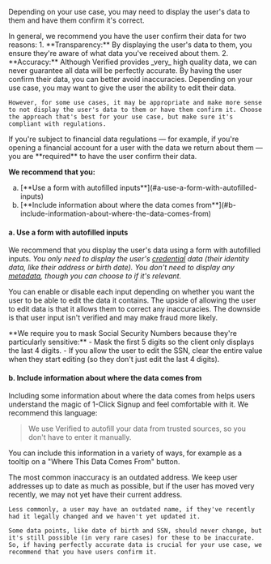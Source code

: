 
Depending on your use case, you may need to display the user's data to them and have them confirm it's correct.

<Admonition type="tip" title="Why We Recommend You Do This">
    In general, we recommend you have the user confirm their data for two reasons:
    1. **Transparency:** By displaying the user's data to them, you ensure they're aware of what data you've received about them.
    2. **Accuracy:** Although Verified provides _very_ high quality data, we can never guarantee all data will be perfectly accurate. By having the user confirm their data, you can better avoid inaccuracies. Depending on your use case, you may want to give the user the ability to edit their data.

    However, for some use cases, it may be appropriate and make more sense to not display the user's data to them or have them confirm it. Choose the approach that's best for your use case, but make sure it's compliant with regulations.
</Admonition>

<Admonition type="warning" title="You May Be Required to Do This">
    If you're subject to financial data regulations — for example, if you're opening a financial account for a user with the data we return about them — you are **required** to have the user confirm their data. 
</Admonition>

**We recommend that you:** 
<ol type="a">
    <li>[**Use a form with autofilled inputs**](#a-use-a-form-with-autofilled-inputs)</li>
    <li>[**Include information about where the data comes from**](#b-include-information-about-where-the-data-comes-from)</li>
</ol>

#### a. Use a form with autofilled inputs

We recommend that you display the user's data using a form with autofilled inputs. _You only need to display the user's [credential](/types#credentials) data (their identity data, like their address or birth date). You don't need to display any [metadata](/types#metadata), though you can choose to if it's relevant._

You can enable or disable each input depending on whether you want the user to be able to edit the data it contains. The upside of allowing the user to edit data is that it allows them to correct any inaccuracies. The downside is that user input isn't verified and may make fraud more likely.

<Admonition type="danger" title="Mask Social Security Numbers">
    **We require you to mask Social Security Numbers because they're particularly sensitive:**
    - Mask the first 5 digits so the client only displays the last 4 digits.
    - If you allow the user to edit the SSN, clear the entire value when they start editing (so they don't just edit the last 4 digits).
</Admonition>

#### b. Include information about where the data comes from

Including some information about where the data comes from helps users understand the magic of 1-Click Signup and feel comfortable with it. We recommend this language:
> We use Verified to autofill your data from trusted sources, so you don't have to enter it manually.

You can include this information in a variety of ways, for example as a tooltip on a "Where This Data Comes From" button.

<Admonition type="info" title="Possible Data Inaccuracies">
    The most common inaccuracy is an outdated address. We keep user addresses up to date as much as possible, but if the user has moved very recently, we may not yet have their current address.

    Less commonly, a user may have an outdated name, if they've recently had it legally changed and we haven't yet updated it.

    Some data points, like date of birth and SSN, should never change, but it's still possible (in very rare cases) for these to be inaccurate. So, if having perfectly accurate data is crucial for your use case, we recommend that you have users confirm it.
</Admonition>